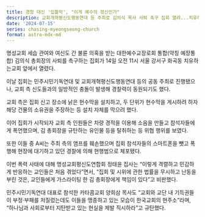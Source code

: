 ```yaml
---
title: 경청 대신 '입틀막', "이게 예수의 정신인가"
description: 교회개혁평신도행동연대 등 주최로 김의식 목사 사퇴 촉구 집회 열려...치유하는교회 측 신자들, 물리력까지 동원하며 집회 방해
date: '2024-07-15'
series: chasing-myeongseong-church
format: astro-mdx-md
---
```


명성교회 세습 관여와 여신도 간 불륜 의혹을 받는 대한예수교장로회 통합(약칭 예장통합) 김의식 총회장의 사퇴를 촉구하는 집회가 14일 오전 11시 서울 강서구 화곡동 치유하는교회 앞에서 열렸다.

이날 집회는 민주시민기독연대 및 교회개혁평신도행동연대 등의 공동 주최로 진행됐으나, 교회 측 신도들과의 일방적인 충돌이 발생해 경찰력이 동원되기도 했다.

교회 측은 집회 신고 장소에 낡은 현수막을 설치하고, 두 단위가 현수막을 게시하려 하자 해당 건물의 소유권을 주장하는 등 설치 자체를 막으려 했다.

이어 집회가 시작되자 교회 측 인원들은 차량 경적을 이용해 소음을 만들고 참석자들에게 폭언했으며, 김 총회장을 규탄하는 유인물 등을 탈취하는 등 위협 행위를 보였다.

또한 이들 중 A씨는 주최 측의 앰프를 훼손했으며 집회 참석자들의 스마트폰을 뺏고 폭행해 현장에 대기하고 있던 경찰에 의해 현행범으로 체포됐다.

이번 폭력 사태에 대해 명성교회평신도연합회 정태윤 집사는 "이렇게 격렬하고 민감하게 반응하는 교인들은 처음 겪었다"면서, "집회 및 시위에 관한 법률을 무시하고 난동을 부린 것은, 교인들에게 가스라이팅 한 김 총회장에게 책임이 있다"고 비판했다.

민주시민기독연대 대표로 참석한 카타콤교회 양희삼 목사도 "교회와 교단 내 기득권들이 부정·부패를 저질렀는데도 이들을 맹종하고 있는 모습이 한국교회의 현주소"라며, "하나님과 사회로부터 지탄받고 있는 현실을 제발 직시하라"고 규탄했다.